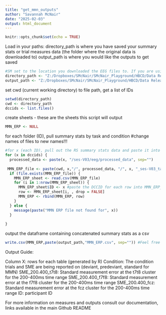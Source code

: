 ```yaml
---
title: "get_mmn_outputs"
author: "Savannah McNair"
date: "2025-02-03"
output: html_document
---
```


```r
knitr::opts_chunk$set(echo = TRUE)
```

Load in your paths:
directory_path is where you have saved your summary stats or trial measures data (the folder where the original data is downloaded to)
output_path is where you would like the outputs to get saved
```r
#SM set to the location you downloaded the EEG files to. If you are using a Windows computer, you will need to change the direction of the slashes from '\' to '/'
directory_path <- "Z:/Dropboxes/SMcNair/SMcNair_Playground/HBCD/Data Release/DataRelease_Githhub/test_files/"
output_path <- "Z:/Dropboxes/SMcNair/SMcNair_Playground/HBCD/Data Release/DataRelease_Githhub/test_output/"
```

set cwd (current working directory) to file path, get a list of IDs
```r
setwd(directory_path) 
cwd <- directory_path
dccids <- list.files()
```

create sheets - these are the sheets this script will output
```r
MMN_ERP <- NULL
```


for each folder (ID), pull summary stats by task and condition
#change names of files to new names!!!
```r
#for x (each ID), pull out the RS summary stats data and paste it into a new sheet, storing ID in a new column
for (x in dccids) {
  processed_data <- paste(x, "/ses-V03/eeg/processed_data", sep="")
  
 MMN_ERP_file <- paste(cwd, x,"/", processed_data, "/", x, "_ses-V03_task-MMN_ERP-summaryStats.csv", sep="")
  if (file.exists(MMN_ERP_file)) {
    MMN_ERP_sheet <- read.csv(MMN_ERP_file)
    for (i in 1:nrow(MMN_ERP_sheet)) {
      MMN_ERP_sheet$ID <- x #paste the DCCID for each row into MMN_ERP_sheet
      row <- MMN_ERP_sheet[i, , drop = FALSE]
      MMN_ERP <- rbind(MMN_ERP, row)
    }
  } else {
    message(paste("MMN ERP file not found for", x))
  }
  
}
```

output the dataframe containing concatenated summary stats as a csv
```r
write.csv(MMN_ERP,paste(output_path,"MMN_ERP.csv", sep="")) #Feel free to change the name of the file to however you would prefer it to be named, as a general example we have chosen "MMN_ERP.csv"
```

Output Guide:

Column X: rows for each table (generated by R)
Condition: The condition trials and SME are being reported on (deviant, predeviant, standard for MMN)
SME_200.400_t7t8: Standard measurement error at the t7t8 cluster for the 200-400ms time range
SME_200.400_f7f8: Standard measurement error at the f7f8 cluster for the 200-400ms time range
SME_200.400_fcz: Standard measurement error at the fcz cluster for the 200-400ms time range
ID: participant ID

For more information on measures and outputs consult our documentation, links available in the main Github README
